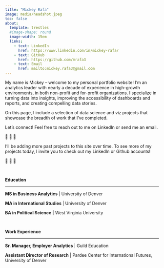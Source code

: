 ```yaml
---
title: "Mickey Rafa"
image: media/headshot.jpeg
toc: false
about: 
  template: trestles
  #image-shape: round
  image-width: 15em
  links:
    - text: LinkedIn
      href: https://www.linkedin.com/in/mickey-rafa/
    - text: GitHub
      href: https://github.com/mrafa3
    - text: Email
      href: mailto:mickey.rafa3@gmail.com
---
```


My name is Mickey – welcome to my personal portfolio website! I'm an analytics leader with nearly a decade of experience in high-growth environments, in both non-profit and for-profit organizations. I specialize in turning data into insights, improving the accessibility of dashboards and reports, and creating compelling data stories.

On this page, I include a selection of data science and viz projects that showcase the breadth of work that I've completed.

Let's connect! Feel free to reach out to me on LinkedIn or send me an email.

🚧 🚧 🚧

I'll be adding more past projects to this site over time. To see more of my projects today, I invite you to check out my LinkedIn or Github accounts!

🚧 🚧 🚧

<br>

**Education**

------------------------------------------------------------------------

**MS in Business Analytics** \| University of Denver

**MA in International Studies** \| University of Denver

**BA in Political Science** \| West Virginia University

<br>

**Work Experience**

------------------------------------------------------------------------

**Sr. Manager, Employer Analytics** \| Guild Education

**Assistant Director of Research** \| Pardee Center for International Futures, University of Denver
